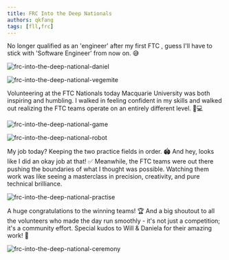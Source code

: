 ```yaml
---
title: FRC Into the Deep Nationals
authors: qkfang
tags: [fll,frc]
---
```


No longer qualified as an 'engineer' after my first FTC , guess I'll have to stick with 'Software Engineer' from now on. 😅

![frc-into-the-deep-national-daniel](images\2024-12-06-frc-into-the-deep-national-1.jpg)

![frc-into-the-deep-national-vegemite](images\2024-12-06-frc-into-the-deep-national-2.jpg)

Volunteering at the FTC Nationals today Macquarie University was both inspiring and humbling. I walked in feeling confident in my skills and walked out realizing the FTC teams operate on an entirely different level. 🧠💻

![frc-into-the-deep-national-game](images\2024-12-06-frc-into-the-deep-national-3.jpg)

![frc-into-the-deep-national-robot](images\2024-12-06-frc-into-the-deep-national-4.jpg)

My job today? Keeping the two practice fields in order. 🏟️ And hey, looks like I did an okay job at that! ✅ Meanwhile, the FTC teams were out there pushing the boundaries of what I thought was possible. Watching them work was like seeing a masterclass in precision, creativity, and pure technical brilliance. 

![frc-into-the-deep-national-practise](images\2024-12-06-frc-into-the-deep-national-5.jpg)

A huge congratulations to the winning teams! 🏆 And a big shoutout to all the volunteers who made the day run smoothly - it's not just a competition; it's a community effort. Special kudos to Will & Daniela for their amazing work! 👏

![frc-into-the-deep-national-ceremony](images\2024-12-06-frc-into-the-deep-national-6.jpg)
